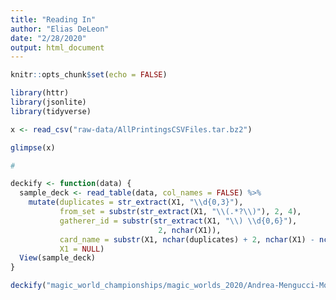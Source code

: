 ```yaml
---
title: "Reading In"
author: "Elias DeLeon"
date: "2/28/2020"
output: html_document
---
```


```r
knitr::opts_chunk$set(echo = FALSE)

library(httr)
library(jsonlite)
library(tidyverse)
```

```r
x <- read_csv("raw-data/AllPrintingsCSVFiles.tar.bz2")

glimpse(x)
```

```r

# 

deckify <- function(data) {
  sample_deck <- read_table(data, col_names = FALSE) %>% 
    mutate(duplicates = str_extract(X1, "\\d{0,3}"),
           from_set = substr(str_extract(X1, "\\(.*?\\)"), 2, 4),
           gatherer_id = substr(str_extract(X1, "\\) \\d{0,6}"),
                                 2, nchar(X1)),
           card_name = substr(X1, nchar(duplicates) + 2, nchar(X1) - nchar(from_set) - nchar(gatherer_id) - 3),
           X1 = NULL)
  View(sample_deck)
}

deckify("magic_world_championships/magic_worlds_2020/Andrea-Mengucci-Mono-Red-Aggro-Magic-World-Championship-XXVI.txt")
```

